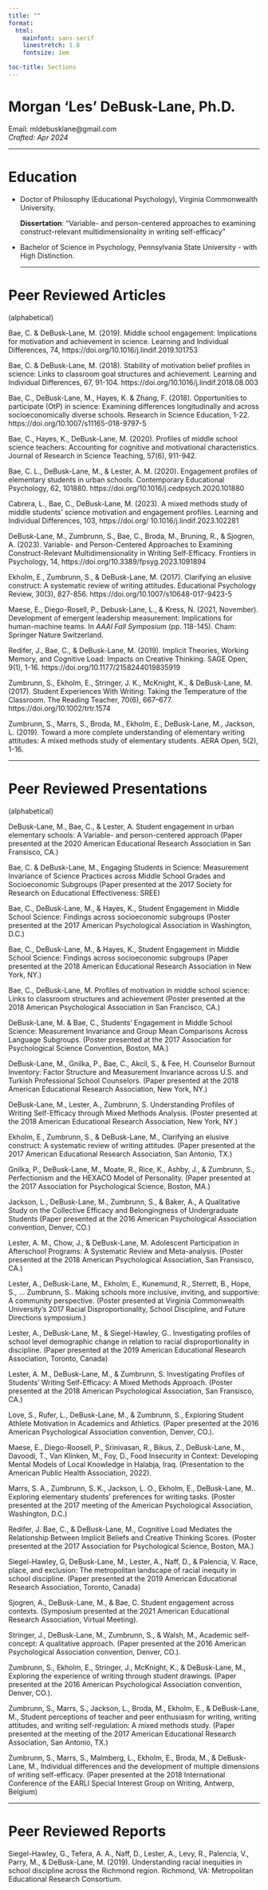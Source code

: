 ```yaml
---
title: ""
format: 
  html:
    mainfont: sans-serif
    linestretch: 1.8
    fontsize: 1em

toc-title: Sections
---
```


# **Morgan 'Les' DeBusk-Lane, Ph.D.** {.unnumbered .unlisted}

Email: mldebusklane\@gmail.com\
*Crafted: Apr 2024*

<hr size="6">

# **Education**

-   Doctor of Philosophy (Educational Psychology), Virginia Commonwealth University.

    <p class="hangingindent">

    **Dissertation**: "Variable- and person-centered approaches to examining construct-relevant multidimensionality in writing self-efficacy"

    <p>

-   Bachelor of Science in Psychology, Pennsylvania State University - with High Distinction.

    <hr size="4">

# **Peer Reviewed Articles**

(alphabetical)

<p class="hangingindent">

Bae, C. & DeBusk-Lane, M. (2019). Middle school engagement: Implications for motivation and achievement in science. Learning and Individual Differences, 74, https://doi.org/10.1016/j.lindif.2019.101753

<p>

<p class="hangingindent">

Bae, C. & DeBusk-Lane, M. (2018). Stability of motivation belief profiles in science: Links to classroom goal structures and achievement. Learning and Individual Differences, 67, 91-104. https://doi.org/10.1016/j.lindif.2018.08.003

<p>

<p class="hangingindent">

Bae, C., DeBusk-Lane, M., Hayes, K. & Zhang, F. (2018). Opportunities to participate (OtP) in science: Examining differences longitudinally and across socioeconomically diverse schools. Research in Science Education, 1-22. https://doi.org/10.1007/s11165-018-9797-5

<p>

<p class="hangingindent">

Bae, C., Hayes, K., DeBusk-Lane, M. (2020). Profiles of middle school science teachers: Accounting for cognitive and motivational characteristics. Journal of Research in Science Teaching, 57(6), 911-942.

<p>

<p class="hangingindent">

Bae, C. L., DeBusk-Lane, M., & Lester, A. M. (2020). Engagement profiles of elementary students in urban schools. Contemporary Educational Psychology, 62, 101880. https://doi.org/10.1016/j.cedpsych.2020.101880

<p>

<p class="hangingindent">

Cabrera, L., Bae, C., DeBusk-Lane, M. (2023). A mixed methods study of middle students’ science motivation and engagement profiles. Learning and Individual Differences, 103, https://doi.org/ 10.1016/j.lindif.2023.102281

<p>

<p class="hangingindent">

DeBusk-Lane, M., Zumbrunn, S., Bae, C., Broda, M., Bruning, R., & Sjogren, A. (2023). Variable- and Person-Centered Approaches to Examining Construct-Relevant Multidimensionality in Writing Self-Efficacy. Frontiers in Psychology, 14, https://doi.org/10.3389/fpsyg.2023.1091894

<p>

<p class="hangingindent">

Ekholm, E., Zumbrunn, S., & DeBusk-Lane, M. (2017). Clarifying an elusive construct: A systematic review of writing attitudes. Educational Psychology Review, 30(3), 827-856. https://doi.org/10.1007/s10648-017-9423-5

<p>

<p class="hangingindent">

Maese, E., Diego-Rosell, P., Debusk-Lane, L., & Kress, N. (2021, November). Development of emergent leadership measurement: Implications for human-machine teams. In *AAAI Fall Symposium* (pp. 118-145). Cham: Springer Nature Switzerland.

<p>

<p class="hangingindent">

Redifer, J., Bae, C., & DeBusk-Lane, M. (2019). Implicit Theories, Working Memory, and Cognitive Load: Impacts on Creative Thinking. SAGE Open, 9(1), 1-16. https://doi.org/10.1177/2158244019835919

<p>

<p class="hangingindent">

Zumbrunn, S., Ekholm, E., Stringer, J. K., McKnight, K., & DeBusk-Lane, M. (2017). Student Experiences With Writing: Taking the Temperature of the Classroom. The Reading Teacher, 70(6), 667–677. https://doi.org/10.1002/trtr.1574

<p>

<p class="hangingindent">

Zumbrunn, S., Marrs, S., Broda, M., Ekholm, E., DeBusk-Lane, M., Jackson, L. (2019). Toward a more complete understanding of elementary writing attitudes: A mixed methods study of elementary students. AERA Open, 5(2), 1-16.

<p>

<hr size="4">

# **Peer Reviewed Presentations**

(alphabetical)

<p class="hangingindent">

DeBusk-Lane, M., Bae, C., & Lester, A. Student engagement in urban elementary schools: A Variable- and person-centered approach (Paper presented at the 2020 American Educational Research Association in San Fransisco, CA.)

<p>

<p class="hangingindent">

Bae, C. & DeBusk-Lane, M., Engaging Students in Science: Measurement Invariance of Science Practices across Middle School Grades and Socioeconomic Subgroups (Paper presented at the 2017 Society for Research on Educational Effectiveness: SREE)

<p>

<p class="hangingindent">

Bae, C., DeBusk-Lane, M., & Hayes, K., Student Engagement in Middle School Science: Findings across socioeconomic subgroups (Poster presented at the 2017 American Psychological Association in Washington, D.C.)

<p>

<p class="hangingindent">

Bae, C., DeBusk-Lane, M., & Hayes, K., Student Engagement in Middle School Science: Findings across socioeconomic subgroups (Paper presented at the 2018 American Educational Research Association in New York, NY.)

<p>

<p class="hangingindent">

Bae, C., DeBusk-Lane, M. Profiles of motivation in middle school science: Links to classroom structures and achievement (Poster presented at the 2018 American Psychological Association in San Francisco, CA.)

<p>

<p class="hangingindent">

DeBusk-Lane, M. & Bae, C., Students’ Engagement in Middle School Science: Measurement Invariance and Group Mean Comparisons Across Language Subgroups. (Poster presented at the 2017 Association for Psychological Science Convention, Boston, MA.)

<p>

<p class="hangingindent">

DeBusk-Lane, M., Gnilka, P., Bae, C., Akcil, S., & Fee, H. Counselor Burnout Inventory: Factor Structure and Measurement Invariance across U.S. and Turkish Professional School Counselors. (Paper presented at the 2018 American Educational Research Association, New York, NY.)

<p>

<p class="hangingindent">

DeBusk-Lane, M., Lester, A., Zumbrunn, S. Understanding Profiles of Writing Self-Efficacy through Mixed Methods Analysis. (Poster presented at the 2018 American Educational Research Association, New York, NY.)

<p>

<p class="hangingindent">

Ekholm, E., Zumbrunn, S., & DeBusk-Lane, M., Clarifying an elusive construct: A systematic review of writing attitudes. (Paper presented at the 2017 American Educational Research Association, San Antonio, TX.)

<p>

<p class="hangingindent">

Gnilka, P., DeBusk-Lane, M., Moate, R., Rice, K., Ashby, J., & Zumbrunn, S., Perfectionism and the HEXACO Model of Personality. (Paper presented at the 2017 Association for Psychological Science, Boston, MA.)

<p>

<p class="hangingindent">

Jackson, L., DeBusk-Lane, M., Zumbrunn, S., & Baker, A., A Qualitative Study on the Collective Efficacy and Belongingness of Undergraduate Students (Paper presented at the 2016 American Psychological Association convention, Denver, CO.)

<p>

<p class="hangingindent">

Lester, A. M., Chow, J., & DeBusk-Lane, M. Adolescent Participation in Afterschool Programs: A Systematic Review and Meta-analysis. (Poster presented at the 2018 American Psychological Association, San Fransisco, CA.)

<p>

<p class="hangingindent">

Lester, A., DeBusk-Lane, M., Ekholm, E., Kunemund, R., Sterrett, B., Hope, S., … Zumbrunn, S.. Making schools more inclusive, inviting, and supportive: A community perspective. (Poster presented at Virginia Commonwealth University’s 2017 Racial Disproportionality, School Discipline, and Future Directions symposium.)

<p>

<p class="hangingindent">

Lester, A., DeBusk-Lane, M., & Siegel-Hawley, G.. Investigating profiles of school level demographic change in relation to racial disproportionality in discipline. (Paper presented at the 2019 American Educational Research Association, Toronto, Canada)

<p>

<p class="hangingindent">

Lester, A. M., DeBusk-Lane, M., & Zumbrunn, S. Investigating Profiles of Students’ Writing Self-Efficacy: A Mixed Methods Approach. (Poster presented at the 2018 American Psychological Association, San Fransisco, CA.)

<p>

<p class="hangingindent">

Love, S., Rufer, L., DeBusk-Lane, M., & Zumbrunn, S., Exploring Student Athlete Motivation in Academics and Athletics. (Paper presented at the 2016 American Psychological Association convention, Denver, CO.).

<p>

<p class="hangingindent">

Maese, E., Diego-Roosell, P., Srinivasan, R., Bikus, Z., DeBusk-Lane, M., Davoodi, T., Van Klinken, M., Foy, D., Food Insecurity in Context: Developing Mental Models of Local Knowledge in Halabja, Iraq. (Presentation to the American Public Health Association, 2022).

<p>

<p class="hangingindent">

Marrs, S. A., Zumbrunn, S. K., Jackson, L. O., Ekholm, E., DeBusk-Lane, M.. Exploring elementary students’ preferences for writing tasks. (Poster presented at the 2017 meeting of the American Psychological Association, Washington, D.C.)

<p>

<p class="hangingindent">

Redifer, J. Bae, C., & DeBusk-Lane, M., Cognitive Load Mediates the Relationship Between Implicit Beliefs and Creative Thinking Scores. (Poster presented at the 2017 Association for Psychological Science, Boston, MA.)

<p>

<p class="hangingindent">

Siegel-Hawley, G, DeBusk-Lane, M., Lester, A., Naff, D., & Palencia, V. Race, place, and exclusion: The metropolitan landscape of racial inequity in school discipline. (Paper presented at the 2019 American Educational Research Association, Toronto, Canada)

<p>

<p class="hangingindent">

Sjogren, A., DeBusk-Lane, M., & Bae, C. Student engagement across contexts. (Symposium presented at the 2021 American Educational Research Association, Virtual Meeting).

<p>

<p class="hangingindent">

Stringer, J., DeBusk-Lane, M., Zumbrunn, S., & Walsh, M., Academic self-concept: A qualitative approach. (Paper presented at the 2016 American Psychological Association convention, Denver, CO.).

<p>

<p class="hangingindent">

Zumbrunn, S., Ekholm, E., Stringer, J., McKnight, K., & DeBusk-Lane, M., Exploring the experience of writing through student drawings. (Paper presented at the 2016 American Psychological Association convention, Denver, CO.).

<p>

<p class="hangingindent">

Zumbrunn, S., Marrs, S., Jackson, L., Broda, M., Ekholm, E., & DeBusk-Lane, M., Student perceptions of teacher and peer enthusiasm for writing, writing attitudes, and writing self-regulation: A mixed methods study. (Paper presented at the meeting of the 2017 American Educational Research Association, San Antonio, TX.)

<p>

<p class="hangingindent">

Zumbrunn, S., Marrs, S., Malmberg, L., Ekholm, E., Broda, M., & DeBusk-Lane, M., Individual differences and the development of multiple dimensions of writing self-efficacy. (Paper presented at the 2018 International Conference of the EARLI Special Interest Group on Writing, Antwerp, Belgium)

<p>

<hr size="4">

# **Peer Reviewed Reports**

<p class="hangingindent">

Siegel-Hawley, G., Tefera, A. A., Naff, D., Lester, A., Levy, R., Palencia, V., Parry, M., & DeBusk-Lane, M. (2019). Understanding racial inequities in school discipline across the Richmond region. Richmond, VA: Metropolitan Educational Research Consortium.

<p>

::: {.column-page-inset .text-center}
```{=html}
<a class="btn btn-outline-light", href="https://twitter.com/mldebusklane" target="_blank" rel="noopener noreferrer">
    <i class="bi bi-twitter" role='img' aria-label='Twitter'></i>
</a>
<a class="btn btn-outline-light", href="https://github.com/debusklaneml" target="_blank" rel="noopener noreferrer">
    <i class="bi bi-github" role='img' aria-label='Github'></i>
</a>
<a class="btn btn-outline-light", href="www.linkedin.com/in/debusklaneml" target="_blank" rel="noopener noreferrer">
    <i class="bi bi-linkedin" role='img' aria-label='LinkedIn'></i>
</a>

<a class="btn btn-outline-light", href="mailto:mldebusklane@gmail.com" target="_blank" rel="noopener noreferrer">
    <i class="ai bi-envelope" role='img' aria-label='email'></i>
</a>
```
:::

